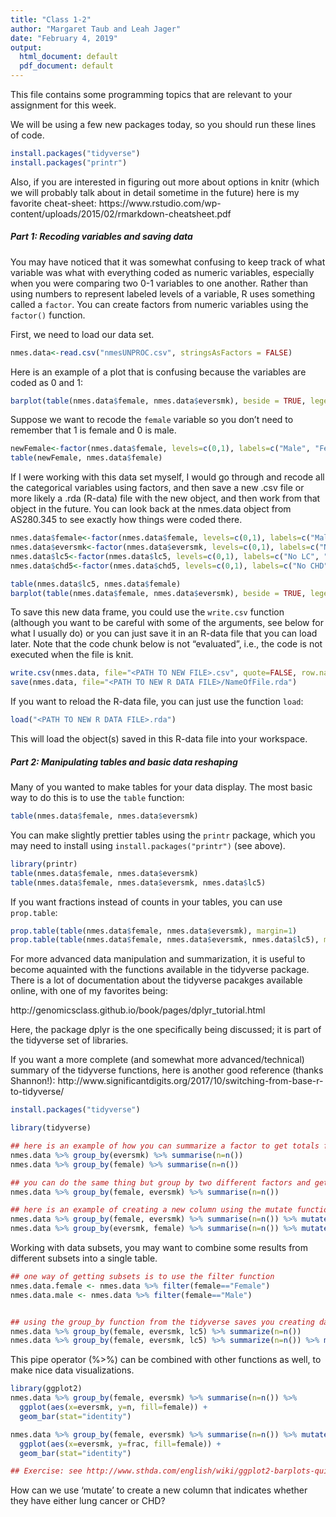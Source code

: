 ```yaml
---
title: "Class 1-2"
author: "Margaret Taub and Leah Jager"
date: "February 4, 2019"
output:
  html_document: default
  pdf_document: default
---
```


This file contains some programming topics that are relevant to your assignment for this week.

We will be using a few new packages today, so you should run these lines of code.

```r
install.packages("tidyverse")
install.packages("printr")
```

Also, if you are interested in figuring out more about options in knitr (which we will probably talk about in detail sometime in the future) here is my favorite cheat-sheet: https://www.rstudio.com/wp-content/uploads/2015/02/rmarkdown-cheatsheet.pdf

##### **Part 1: Recoding variables and saving data**
You may have noticed that it was somewhat confusing to keep track of what variable was what with everything coded as numeric variables, especially when you were comparing two 0-1 variables to one another. Rather than using numbers to represent labeled levels of a variable, R uses something called a `factor`. You can create factors from numeric variables using the `factor()` function.

First, we need to load our data set.
```r
nmes.data<-read.csv("nmesUNPROC.csv", stringsAsFactors = FALSE)
```

Here is an example of a plot that is confusing because the variables are coded as 0 and 1:
```r
barplot(table(nmes.data$female, nmes.data$eversmk), beside = TRUE, legend.text=TRUE, main="Risk of smoking by sex")
```

Suppose we want to recode the `female` variable so you don't need to remember that 1 is female and 0 is male.

```r
newFemale<-factor(nmes.data$female, levels=c(0,1), labels=c("Male", "Female"))
table(newFemale, nmes.data$female)
```

If I were working with this data set myself, I would go through and recode all the categorical variables using factors, and then save a new .csv file or more likely a .rda (R-data) file with the new object, and then work from that object in the future. You can look back at the nmes.data object from AS280.345 to see exactly how things were coded there.

```r
nmes.data$female<-factor(nmes.data$female, levels=c(0,1), labels=c("Male", "Female"))
nmes.data$eversmk<-factor(nmes.data$eversmk, levels=c(0,1), labels=c("Never smoked", "Smoked"))
nmes.data$lc5<-factor(nmes.data$lc5, levels=c(0,1), labels=c("No LC", "LC"))
nmes.data$chd5<-factor(nmes.data$chd5, levels=c(0,1), labels=c("No CHD", "CHD"))

table(nmes.data$lc5, nmes.data$female)
barplot(table(nmes.data$female, nmes.data$eversmk), beside = TRUE, legend.text=TRUE, main="Counts of smoking by sex")
```


To save this new data frame, you could use the `write.csv` function (although you want to be careful with some of the arguments, see below for what I usually do) or you can just save it in an R-data file that you can load later. Note that the code chunk below is not "evaluated", i.e., the code is not executed when the file is knit.
```r
write.csv(nmes.data, file="<PATH TO NEW FILE>.csv", quote=FALSE, row.names=FALSE)
save(nmes.data, file="<PATH TO NEW R DATA FILE>/NameOfFile.rda")
```

If you want to reload the R-data file, you can just use the function `load`:
```r
load("<PATH TO NEW R DATA FILE>.rda")
```

This will load the object(s) saved in this R-data file into your workspace.

##### **Part 2: Manipulating tables and basic data reshaping**

Many of you wanted to make tables for your data display. The most basic way to do this is to use the `table` function:

```r
table(nmes.data$female, nmes.data$eversmk)
```

You can make slightly prettier tables using the `printr` package, which you may need to install using `install.packages("printr")` (see above).

```r
library(printr)
table(nmes.data$female, nmes.data$eversmk)
table(nmes.data$female, nmes.data$eversmk, nmes.data$lc5)
```

If you want fractions instead of counts in your tables, you can use `prop.table`:
```r
prop.table(table(nmes.data$female, nmes.data$eversmk), margin=1)
prop.table(table(nmes.data$female, nmes.data$eversmk, nmes.data$lc5), margin=1)
```

For more advanced data manipulation and summarization, it is useful to become aquainted with the functions available in the tidyverse package. There is a lot of documentation about the tidyverse pacakges available online, with one of my favorites being:

http://genomicsclass.github.io/book/pages/dplyr_tutorial.html

Here, the package dplyr is the one specifically being discussed; it is part of the tidyverse set of libraries.

If you want a more complete (and somewhat more advanced/technical) summary of the tidyverse functions, here is another good reference (thanks Shannon!): http://www.significantdigits.org/2017/10/switching-from-base-r-to-tidyverse/ 


```r
install.packages("tidyverse")
```

```r
library(tidyverse)
```


```r

## here is an example of how you can summarize a factor to get totals for a single variable 
nmes.data %>% group_by(eversmk) %>% summarise(n=n()) 
nmes.data %>% group_by(female) %>% summarise(n=n())

## you can do the same thing but group by two different factors and get counts for each possible combination
nmes.data %>% group_by(female, eversmk) %>% summarise(n=n())

## here is an example of creating a new column using the mutate function; it works group-wise
nmes.data %>% group_by(female, eversmk) %>% summarise(n=n()) %>% mutate(frac = n/sum(n))
nmes.data %>% group_by(eversmk, female) %>% summarise(n=n()) %>% mutate(frac = n/sum(n))
```

Working with data subsets, you may want to combine some results from different subsets into a single table.

```r
## one way of getting subsets is to use the filter function
nmes.data.female <- nmes.data %>% filter(female=="Female")
nmes.data.male <- nmes.data %>% filter(female=="Male")


## using the group_by function from the tidyverse saves you creating data subsets, and allows you to calculate group-level summaries and processed variables
nmes.data %>% group_by(female, eversmk, lc5) %>% summarize(n=n())
nmes.data %>% group_by(female, eversmk, lc5) %>% summarize(n=n()) %>% mutate(frac=n/sum(n))
```

This pipe operator (%>%) can be combined with other functions as well, to make nice data visualizations.

```r
library(ggplot2)
nmes.data %>% group_by(female, eversmk) %>% summarise(n=n()) %>%
  ggplot(aes(x=eversmk, y=n, fill=female)) + 
  geom_bar(stat="identity")

nmes.data %>% group_by(female, eversmk) %>% summarise(n=n()) %>% mutate(frac = n/sum(n)) %>%
  ggplot(aes(x=eversmk, y=frac, fill=female)) + 
  geom_bar(stat="identity")

## Exercise: see http://www.sthda.com/english/wiki/ggplot2-barplots-quick-start-guide-r-software-and-data-visualization and figure out how to make the bars next to one another


```

How can we use 'mutate' to create a new column that indicates whether they have either lung cancer or CHD?

```r
```

